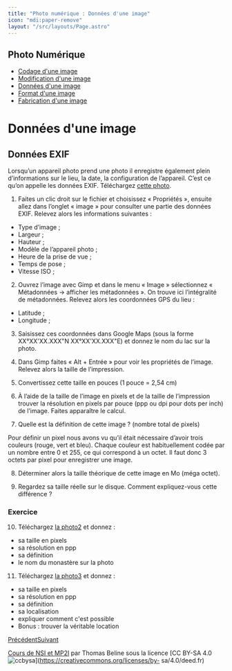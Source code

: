 ```yaml
---
title: "Photo numérique : Données d'une image"
icon: "mdi:paper-remove"
layout: "/src/layouts/Page.astro"
---
```

 
## Photo Numérique

  - [Codage d'une image](codage-image)
  - [Modification d'une image](modification-image)
  - [Données d'une image](donnees-format-image)
  - [Format d'une image](format-image)
  - [Fabrication d'une image](fabrication-image)

# Données d'une image

## Données EXIF

Lorsqu’un appareil photo prend une photo il enregistre également plein
d’informations sur le lieu, la date, la configuration de l’appareil. C’est ce
qu’on appelle les données EXIF. Téléchargez [cette photo](/cours/photo.jpg).

1. Faites un clic droit sur le fichier et choisissez « Propriétés »,
ensuite allez dans l’onglet « image » pour consulter une partie des données
EXIF. Relevez alors les informations suivantes :

  - Type d’image ;
  - Largeur ;
  - Hauteur ;
  - Modèle de l’appareil photo ;
  - Heure de la prise de vue ;
  - Temps de pose ;
  - Vitesse ISO ;

2. Ouvrez l’image avec Gimp et dans le menu « Image » sélectionnez «
Métadonnées → afficher les métadonnées ». On trouve ici l’intégralité de
métadonnées. Relevez alors les coordonnées GPS du lieu :

  - Latitude ;
  - Longitude ;

3. Saisissez ces coordonnées dans Google Maps (sous la forme
XX°XX'XX.XXX"N XX°XX'XX.XXX"E) et donnez le nom du lac sur la photo.

4. Dans Gimp faites « Alt + Entrée » pour voir les propriétés de l’image.
Relevez alors la taille de l’impression.

5. Convertissez cette taille en pouces (1 pouce = 2,54 cm)

6. À l’aide de la taille de l’image en pixels et de la taille de
l’impression trouver la résolution en pixels par pouce (ppp ou dpi pour dots
per inch) de l’image. Faites apparaître le calcul.

7. Quelle est la définition de cette image ? (nombre total de pixels)

Pour définir un pixel nous avons vu qu’il était nécessaire d’avoir trois
couleurs (rouge, vert et bleu). Chaque couleur est habituellement codée par un
nombre entre 0 et 255, ce qui correspond à un octet. Il faut donc 3 octets par
pixel pour enregistrer une image.

8. Déterminer alors la taille théorique de cette image en Mo (méga octet).

9. Regardez sa taille réelle sur le disque. Comment expliquez-vous cette
différence ?

### Exercice

10. Téléchargez [la photo2](/cours/photo2.jpg) et donnez :

  - sa taille en pixels
  - sa résolution en ppp
  - sa définition
  - le nom du monastère sur la photo

11. Téléchargez [la photo3](/cours/photo3.jpg) et donnez :

  - sa taille en pixels
  - sa résolution en ppp
  - sa définition
  - sa localisation
  - expliquer comment c'est possible
  - Bonus : trouver la véritable location

[Précédent](modification-image)[Suivant](format-image)

[Cours de NSI et MP2I](https://kxs.fr/cours/) par Thomas Beline sous la
licence [CC BY-SA 4.0
![ccbysa](//cours/ccbysa.svg)](https://creativecommons.org/licenses/by-
sa/4.0/deed.fr)

